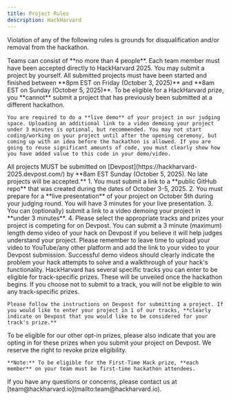 ```yaml
---
title: Project Rules
description: HackHarvard
---
```



Violation of any of the following rules is grounds for disqualification and/or removal from the hackathon. 

<Card title="Team Eligibility" icon="laptop">
	Teams can consist of **no more than 4 people**. Each team member must have been accepted directly to HackHarvard 2025. You may submit a project by yourself.
</Card>
<Card title="Project Eligibility" icon="approve-check-circle">
	All submitted projects must have been started and finished between **8pm EST on Friday (October 3, 2025)** and **8am EST on Sunday (October 5, 2025)**. To be eligible for a HackHarvard prize, you **cannot** submit a project that has previously been submitted at a different hackathon. 
	
	You are required to do a **live demo** of your project in our judging space. Uploading an additional link to a video demoing your project under 3 minutes is optional, but recommended. You may not start coding/working on your project until after the opening ceremony, but coming up with an idea before the hackathon is allowed. If you are going to reuse significant amounts of code, you must clearly show how you have added value to this code in your demo/video.
</Card>
<Card title="Submission Guidelines" icon="codePen">
	All projects MUST be submitted on [Devpost](https://hackharvard-2025.devpost.com/) by **8am EST Sunday (October 5, 2025). No late projects will be accepted.**
1. You must submit a link to a **public GitHub repo** that was created during the dates of October 3-5, 2025.
2. You must prepare for a **live presentation** of your project on October 5th during your judging round. You will have 3 minutes for your live presentation.
3. You can (optionally) submit a link to a video demoing your project in **under 3 minutes**.
4. Please select the appropriate tracks and prizes your project is competing for on Devpost.
</Card>

<Card title="Demonstration Videos (optional, but highly recommended)" icon="youtube">
	You can submit a 3 minute (maximum) length demo video of your hack on Devpost if you believe it will help judges understand your project. Please remember to leave time to upload your video to YouTube/any other platform and add the link to your video to your Devpost submission. Successful demo videos should clearly indicate the problem your hack attempts to solve and a walkthrough of your hack's functionality.
</Card>

<Card title="Submitting to a Track" icon="rocket">
	HackHarvard has several specific tracks you can enter to be eligible for track-specific prizes. These will be unveiled once the hackathon begins. If you choose not to submit to a track, you will not be eligible to win any track-specific prizes.

	Please follow the instructions on Devpost for submitting a project. If you would like to enter your project in 1 of our tracks, **clearly indicate on Devpost that you would like to be considered for your track's prize.**
</Card>

<Card title="Prize Eligibility" icon="starlight">
	To be eligible for our other opt-in prizes, please also indicate that you are opting in for these prizes when you submit your project on Devpost. We reserve the right to revoke prize eligibility.

	**Note:** To be eligible for the First-Time Hack prize, **each member** on your team must be first-time hackathon attendees.
</Card>


<Card title="Additional Questions" icon="pen">
	If you have any questions or concerns, please contact us at [team@hackharvard.io](mailto:team@hackharvard.io).
</Card>